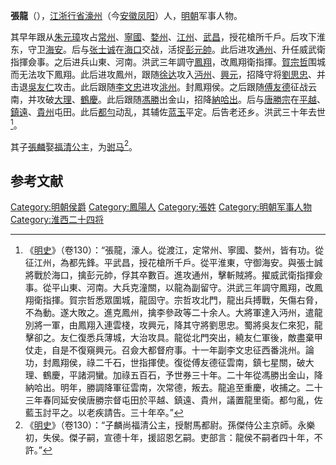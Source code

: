 {{Otheruses|張龍|other=同名或類似名的其它條目描述}}
'''張龍'''（{{bd|？||1397年}}），[[江浙行省|江浙行省]][[濠州|濠州]]（今[[安徽|安徽]][[凤阳|凤阳]]）人，[[明朝|明朝]]军事人物。

其早年跟从[[朱元璋|朱元璋]]攻占[[常州|常州]]、[[寧國|寧國]]、[[婺州|婺州]]、[[江州|江州]]、[[武昌|武昌]]，授花槍所千戶。后攻下淮东，守卫[[海安|海安]]。后与[[张士诚|张士诚]]在[[海口|海口]]交战，活捉[[彭元帥|彭元帥]]。此后进攻[[通州|通州]]、升任威武衛指揮僉事。之后进兵山東、河南。洪武三年調守[[鳳翔|鳳翔]]，改鳳翔衛指揮。[[賀宗哲|賀宗哲]]围城而无法攻下鳳翔。此后进攻鳳州，跟随[[徐达|徐达]]攻入[[沔州|沔州]]、[[興元|興元]]，招降守将[[劉思忠|劉思忠]]、并击退[[吳友仁|吳友仁]]攻击。此后跟随[[李文忠|李文忠]]进攻[[洮州|洮州]]。封鳳翔侯。之后跟随[[傅友德|傅友德]]征战云南，并攻破[[大理|大理]]、[[鶴慶|鶴慶]]。此后跟随[[馮勝|馮勝]]出金山，招降[[納哈出|納哈出]]。后与[[唐勝宗|唐勝宗]]在[[平越|平越]]、[[鎮遠|鎮遠]]、[[貴州|貴州]]屯田。此后[[都勻|都勻]]动乱，其辅佐[[蓝玉|蓝玉]]平定。后告老还乡。洪武三十年去世<ref>《[[明史|明史]]》（卷130）：“張龍，濠人。從渡江，定常州、寧國、婺州，皆有功。從征江州，為都先鋒。平武昌，授花槍所千戶。從平淮東，守御海安。與張士誠將戰於海口，擒彭元帥，俘其卒數百。進攻通州，擊斬賊將。擢威武衛指揮僉事。從平山東、河南。大兵克潼關，以龍為副留守。洪武三年調守鳳翔，改鳳翔衛指揮。賀宗哲悉眾圍城，龍固守。宗哲攻北門，龍出兵搏戰，矢傷右脅，不為動。遂大敗之。進克鳳州，擒李參政等二十余人。大將軍達入沔州，遣龍別將一軍，由鳳翔入連雲棧，攻興元，降其守將劉思忠。蜀將吳友仁來犯，龍擊卻之。友仁復悉兵薄城，大治攻具。龍從北門突出，繞友仁軍後，敵盡棄甲仗走，自是不復窺興元。召僉大都督府事。十一年副李文忠征西番洮州。論功，封鳳翔侯，祿二千石，世指揮使。復從傅友德征雲南，鎮七星關，破大理、鶴慶，平諸洞蠻。加祿五百石，予世券三十年。二十年從馮勝出金山，降納哈出。明年，勝調降軍征雲南，次常德，叛去。龍追至重慶，收捕之。二十三年春同延安侯唐勝宗督屯田於平越、鎮遠、貴州，議置龍里衛。都勻亂，佐藍玉討平之。以老疾請告。三十年卒。”</ref>。

其子[[張麟_(明朝駙馬)|張麟]]娶[[福清公主|福清公主]]，为[[驸马|驸马]]<ref>《[[明史|明史]]》（卷130）：“子麟尚福清公主，授駙馬都尉。孫傑侍公主京師。永樂初，失侯。傑子嗣，宣德十年，援詔恩乞嗣。吏部言：龍侯不嗣者四十年，不許。”</ref>。
　　
==参考文献==
{{wikisource|明史/卷130}}
<div class="references-small">
<references></references>
</div>

[[Category:明朝侯爵|Category:明朝侯爵]]
[[Category:鳳陽人|Category:鳳陽人]]
[[Category:張姓|Category:張姓]]
[[Category:明朝军事人物|Category:明朝军事人物]]
[[Category:淮西二十四将|Category:淮西二十四将]]